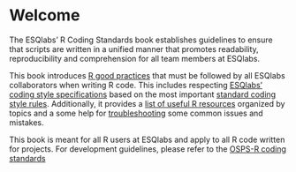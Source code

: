 # Welcome {.unnumbered}

The ESQlabs' R Coding Standards book establishes guidelines to ensure that scripts are written in a unified manner that promotes readability, reproducibility and comprehension for all team members at ESQlabs.

This book introduces [R good practices](good_practices.qmd) that must be followed by all ESQlabs collaborators when writing R code. This includes respecting [ESQlabs' coding style specifications](style.qmd) based on the most important [standard coding style rules](tidyverse_style.qmd). Additionally, it provides a [list of useful R resources](resources.qmd) organized by topics and a some help for [troubleshooting](troubleshooting.qmd) some common issues and mistakes.

::: callout-note
This book is meant for all R users at ESQlabs and apply to all R code written for projects. For development guidelines, please refer to the [OSPS-R coding standards](https://github.com/Open-Systems-Pharmacology/Suite/blob/develop/CODING_STANDARDS_R.md)
:::
